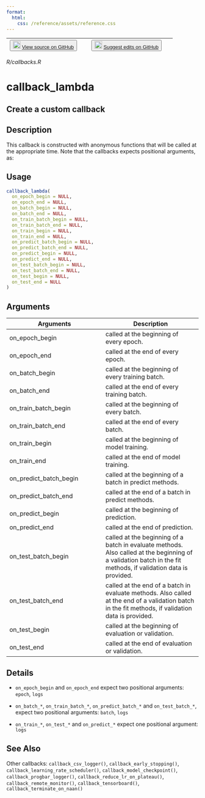 ```yaml
---
format:
  html:
    css: /reference/assets/reference.css
---
```


| <button class="button"> ![](/reference/assets/GitHub-Mark-32px.png){width="20"} [View source on GitHub](https://github.com/rstudio/keras//blob/main/R/callbacks.R) </button> | <button class="button"> ![](/reference/assets/GitHub-Mark-32px.png){width="20"} [Suggest edits on GitHub](https://github.com/rstudio/keras//edit/main/R/callbacks.R) </button> |
|:------------------------------:|:--------------------------------------:|

*R/callbacks.R*

# callback_lambda

## Create a custom callback

## Description
This callback is constructed with anonymous functions that will be called at the appropriate time. Note that the callbacks expects positional arguments, as: 


## Usage
```r
callback_lambda( 
  on_epoch_begin = NULL, 
  on_epoch_end = NULL, 
  on_batch_begin = NULL, 
  on_batch_end = NULL, 
  on_train_batch_begin = NULL, 
  on_train_batch_end = NULL, 
  on_train_begin = NULL, 
  on_train_end = NULL, 
  on_predict_batch_begin = NULL, 
  on_predict_batch_end = NULL, 
  on_predict_begin = NULL, 
  on_predict_end = NULL, 
  on_test_batch_begin = NULL, 
  on_test_batch_end = NULL, 
  on_test_begin = NULL, 
  on_test_end = NULL 
) 
```

## Arguments
|Arguments|Description|
|---|---|
| on_epoch_begin | called at the beginning of every epoch. |
| on_epoch_end | called at the end of every epoch. |
| on_batch_begin | called at the beginning of every training batch. |
| on_batch_end | called at the end of every training batch. |
| on_train_batch_begin | called at the beginning of every batch. |
| on_train_batch_end | called at the end of every batch. |
| on_train_begin | called at the beginning of model training. |
| on_train_end | called at the end of model training. |
| on_predict_batch_begin | called at the beginning of a batch in predict methods. |
| on_predict_batch_end | called at the end of a batch in predict methods. |
| on_predict_begin | called at the beginning of prediction. |
| on_predict_end | called at the end of prediction. |
| on_test_batch_begin | called at the beginning of a batch in evaluate methods. Also called at the beginning of a validation batch in the fit methods, if validation data is provided. |
| on_test_batch_end | called at the end of a batch in evaluate methods. Also called at the end of a validation batch in the fit methods, if validation data is provided. |
| on_test_begin | called at the beginning of evaluation or validation. |
| on_test_end | called at the end of evaluation or validation. |

## Details

- `on_epoch_begin` and `on_epoch_end` expect two positional arguments: `epoch`, `logs`

- `on_batch_*`, `on_train_batch_*`, `on_predict_batch_*` and `on_test_batch_*`, expect two positional arguments: `batch`, `logs`

- `on_train_*`, `on_test_*` and `on_predict_*` expect one positional argument: `logs`





## See Also
Other callbacks:  `callback_csv_logger()`, `callback_early_stopping()`, `callback_learning_rate_scheduler()`, `callback_model_checkpoint()`, `callback_progbar_logger()`, `callback_reduce_lr_on_plateau()`, `callback_remote_monitor()`, `callback_tensorboard()`, `callback_terminate_on_naan()`

